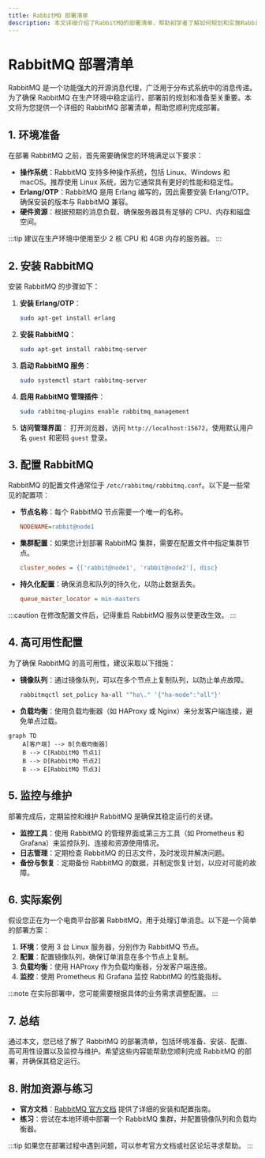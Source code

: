 ```yaml
---
title: RabbitMQ 部署清单
description: 本文详细介绍了RabbitMQ的部署清单，帮助初学者了解如何规划和实施RabbitMQ的部署，确保系统的高可用性和性能。
---
```


# RabbitMQ 部署清单

RabbitMQ 是一个功能强大的开源消息代理，广泛用于分布式系统中的消息传递。为了确保 RabbitMQ 在生产环境中稳定运行，部署前的规划和准备至关重要。本文将为您提供一个详细的 RabbitMQ 部署清单，帮助您顺利完成部署。

## 1. 环境准备

在部署 RabbitMQ 之前，首先需要确保您的环境满足以下要求：

- **操作系统**：RabbitMQ 支持多种操作系统，包括 Linux、Windows 和 macOS。推荐使用 Linux 系统，因为它通常具有更好的性能和稳定性。
- **Erlang/OTP**：RabbitMQ 是用 Erlang 编写的，因此需要安装 Erlang/OTP。确保安装的版本与 RabbitMQ 兼容。
- **硬件资源**：根据预期的消息负载，确保服务器具有足够的 CPU、内存和磁盘空间。

:::tip
建议在生产环境中使用至少 2 核 CPU 和 4GB 内存的服务器。
:::

## 2. 安装 RabbitMQ

安装 RabbitMQ 的步骤如下：

1. **安装 Erlang/OTP**：
   ```bash
   sudo apt-get install erlang
   ```

2. **安装 RabbitMQ**：
   ```bash
   sudo apt-get install rabbitmq-server
   ```

3. **启动 RabbitMQ 服务**：
   ```bash
   sudo systemctl start rabbitmq-server
   ```

4. **启用 RabbitMQ 管理插件**：
   ```bash
   sudo rabbitmq-plugins enable rabbitmq_management
   ```

5. **访问管理界面**：
   打开浏览器，访问 `http://localhost:15672`，使用默认用户名 `guest` 和密码 `guest` 登录。

## 3. 配置 RabbitMQ

RabbitMQ 的配置文件通常位于 `/etc/rabbitmq/rabbitmq.conf`。以下是一些常见的配置项：

- **节点名称**：每个 RabbitMQ 节点需要一个唯一的名称。
  ```ini
  NODENAME=rabbit@node1
  ```

- **集群配置**：如果您计划部署 RabbitMQ 集群，需要在配置文件中指定集群节点。
  ```ini
  cluster_nodes = {['rabbit@node1', 'rabbit@node2'], disc}
  ```

- **持久化配置**：确保消息和队列的持久化，以防止数据丢失。
  ```ini
  queue_master_locator = min-masters
  ```

:::caution
在修改配置文件后，记得重启 RabbitMQ 服务以使更改生效。
:::

## 4. 高可用性配置

为了确保 RabbitMQ 的高可用性，建议采取以下措施：

- **镜像队列**：通过镜像队列，可以在多个节点上复制队列，以防止单点故障。
  ```bash
  rabbitmqctl set_policy ha-all "^ha\." '{"ha-mode":"all"}'
  ```

- **负载均衡**：使用负载均衡器（如 HAProxy 或 Nginx）来分发客户端连接，避免单点过载。

```mermaid
graph TD
    A[客户端] --> B[负载均衡器]
    B --> C[RabbitMQ 节点1]
    B --> D[RabbitMQ 节点2]
    B --> E[RabbitMQ 节点3]
```

## 5. 监控与维护

部署完成后，定期监控和维护 RabbitMQ 是确保其稳定运行的关键。

- **监控工具**：使用 RabbitMQ 的管理界面或第三方工具（如 Prometheus 和 Grafana）来监控队列、连接和资源使用情况。
- **日志管理**：定期检查 RabbitMQ 的日志文件，及时发现并解决问题。
- **备份与恢复**：定期备份 RabbitMQ 的数据，并制定恢复计划，以应对可能的故障。

## 6. 实际案例

假设您正在为一个电商平台部署 RabbitMQ，用于处理订单消息。以下是一个简单的部署方案：

1. **环境**：使用 3 台 Linux 服务器，分别作为 RabbitMQ 节点。
2. **配置**：配置镜像队列，确保订单消息在多个节点上复制。
3. **负载均衡**：使用 HAProxy 作为负载均衡器，分发客户端连接。
4. **监控**：使用 Prometheus 和 Grafana 监控 RabbitMQ 的性能指标。

:::note
在实际部署中，您可能需要根据具体的业务需求调整配置。
:::

## 7. 总结

通过本文，您已经了解了 RabbitMQ 的部署清单，包括环境准备、安装、配置、高可用性设置以及监控与维护。希望这些内容能帮助您顺利完成 RabbitMQ 的部署，并确保其稳定运行。

## 8. 附加资源与练习

- **官方文档**：[RabbitMQ 官方文档](https://www.rabbitmq.com/documentation.html) 提供了详细的安装和配置指南。
- **练习**：尝试在本地环境中部署一个 RabbitMQ 集群，并配置镜像队列和负载均衡器。

:::tip
如果您在部署过程中遇到问题，可以参考官方文档或社区论坛寻求帮助。
:::